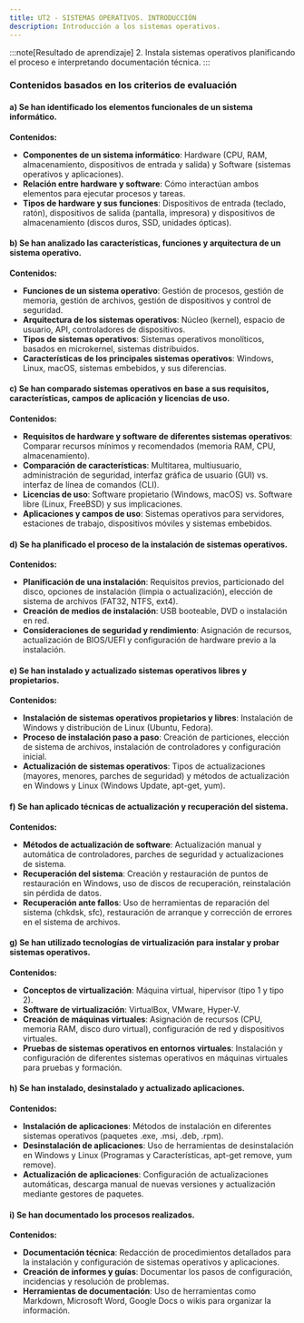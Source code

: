 ```yaml
---
title: UT2 - SISTEMAS OPERATIVOS. INTRODUCCIÓN
description: Introducción a los sistemas operativos.
---
```


:::note[Resultado de aprendizaje]
 2. Instala sistemas operativos planificando el proceso e interpretando documentación técnica.
:::

### **Contenidos basados en los criterios de evaluación**

#### **a) Se han identificado los elementos funcionales de un sistema informático.**
**Contenidos:**
- **Componentes de un sistema informático**: Hardware (CPU, RAM, almacenamiento, dispositivos de entrada y salida) y Software (sistemas operativos y aplicaciones).
- **Relación entre hardware y software**: Cómo interactúan ambos elementos para ejecutar procesos y tareas.
- **Tipos de hardware y sus funciones**: Dispositivos de entrada (teclado, ratón), dispositivos de salida (pantalla, impresora) y dispositivos de almacenamiento (discos duros, SSD, unidades ópticas).

#### **b) Se han analizado las características, funciones y arquitectura de un sistema operativo.**
**Contenidos:**
- **Funciones de un sistema operativo**: Gestión de procesos, gestión de memoria, gestión de archivos, gestión de dispositivos y control de seguridad.
- **Arquitectura de los sistemas operativos**: Núcleo (kernel), espacio de usuario, API, controladores de dispositivos.
- **Tipos de sistemas operativos**: Sistemas operativos monolíticos, basados en microkernel, sistemas distribuidos.
- **Características de los principales sistemas operativos**: Windows, Linux, macOS, sistemas embebidos, y sus diferencias.

#### **c) Se han comparado sistemas operativos en base a sus requisitos, características, campos de aplicación y licencias de uso.**
**Contenidos:**
- **Requisitos de hardware y software de diferentes sistemas operativos**: Comparar recursos mínimos y recomendados (memoria RAM, CPU, almacenamiento).
- **Comparación de características**: Multitarea, multiusuario, administración de seguridad, interfaz gráfica de usuario (GUI) vs. interfaz de línea de comandos (CLI).
- **Licencias de uso**: Software propietario (Windows, macOS) vs. Software libre (Linux, FreeBSD) y sus implicaciones.
- **Aplicaciones y campos de uso**: Sistemas operativos para servidores, estaciones de trabajo, dispositivos móviles y sistemas embebidos.

#### **d) Se ha planificado el proceso de la instalación de sistemas operativos.**
**Contenidos:**
- **Planificación de una instalación**: Requisitos previos, particionado del disco, opciones de instalación (limpia o actualización), elección de sistema de archivos (FAT32, NTFS, ext4).
- **Creación de medios de instalación**: USB booteable, DVD o instalación en red.
- **Consideraciones de seguridad y rendimiento**: Asignación de recursos, actualización de BIOS/UEFI y configuración de hardware previo a la instalación.

#### **e) Se han instalado y actualizado sistemas operativos libres y propietarios.**
**Contenidos:**
- **Instalación de sistemas operativos propietarios y libres**: Instalación de Windows y distribución de Linux (Ubuntu, Fedora).
- **Proceso de instalación paso a paso**: Creación de particiones, elección de sistema de archivos, instalación de controladores y configuración inicial.
- **Actualización de sistemas operativos**: Tipos de actualizaciones (mayores, menores, parches de seguridad) y métodos de actualización en Windows y Linux (Windows Update, apt-get, yum).

#### **f) Se han aplicado técnicas de actualización y recuperación del sistema.**
**Contenidos:**
- **Métodos de actualización de software**: Actualización manual y automática de controladores, parches de seguridad y actualizaciones de sistema.
- **Recuperación del sistema**: Creación y restauración de puntos de restauración en Windows, uso de discos de recuperación, reinstalación sin pérdida de datos.
- **Recuperación ante fallos**: Uso de herramientas de reparación del sistema (chkdsk, sfc), restauración de arranque y corrección de errores en el sistema de archivos.

#### **g) Se han utilizado tecnologías de virtualización para instalar y probar sistemas operativos.**
**Contenidos:**
- **Conceptos de virtualización**: Máquina virtual, hipervisor (tipo 1 y tipo 2).
- **Software de virtualización**: VirtualBox, VMware, Hyper-V.
- **Creación de máquinas virtuales**: Asignación de recursos (CPU, memoria RAM, disco duro virtual), configuración de red y dispositivos virtuales.
- **Pruebas de sistemas operativos en entornos virtuales**: Instalación y configuración de diferentes sistemas operativos en máquinas virtuales para pruebas y formación.

#### **h) Se han instalado, desinstalado y actualizado aplicaciones.**
**Contenidos:**
- **Instalación de aplicaciones**: Métodos de instalación en diferentes sistemas operativos (paquetes .exe, .msi, .deb, .rpm).
- **Desinstalación de aplicaciones**: Uso de herramientas de desinstalación en Windows y Linux (Programas y Características, apt-get remove, yum remove).
- **Actualización de aplicaciones**: Configuración de actualizaciones automáticas, descarga manual de nuevas versiones y actualización mediante gestores de paquetes.

#### **i) Se han documentado los procesos realizados.**
**Contenidos:**
- **Documentación técnica**: Redacción de procedimientos detallados para la instalación y configuración de sistemas operativos y aplicaciones.
- **Creación de informes y guías**: Documentar los pasos de configuración, incidencias y resolución de problemas.
- **Herramientas de documentación**: Uso de herramientas como Markdown, Microsoft Word, Google Docs o wikis para organizar la información.
